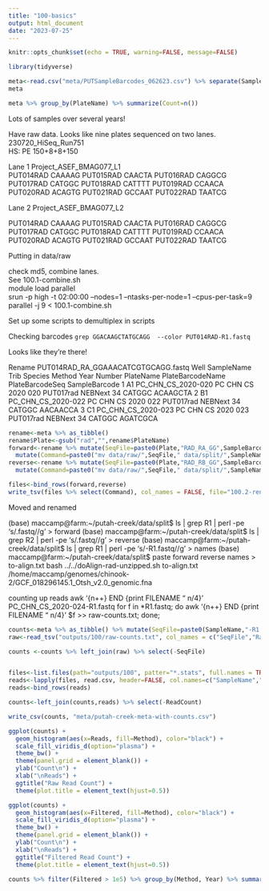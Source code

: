```yaml
---
title: "100-basics"
output: html_document
date: "2023-07-25"
---
```


```r
knitr::opts_chunk$set(echo = TRUE, warning=FALSE, message=FALSE)
```

```r
library(tidyverse)
```

```r
meta<-read.csv("meta/PUTSampleBarcodes_062623.csv") %>% separate(SampleName, into=c("Trib","Species","Method","Year","Number"), remove = FALSE) 
meta
```
```r
meta %>% group_by(PlateName) %>% summarize(Count=n())
```

Lots of samples over several years!         


Have raw data.  Looks like nine plates sequenced on two lanes. 
230720_HiSeq_Run751      
HS: PE 150+8+8+150      

Lane 1 Project_ASEF_BMAG077_L1         
PUT014RAD	CAAAAG
PUT015RAD	CAACTA
PUT016RAD	CAGGCG
PUT017RAD	CATGGC
PUT018RAD	CATTTT
PUT019RAD	CCAACA
PUT020RAD	ACAGTG
PUT021RAD	GCCAAT
PUT022RAD	TAATCG

Lane 2     Project_ASEF_BMAG077_L2


PUT014RAD	CAAAAG
PUT015RAD	CAACTA
PUT016RAD	CAGGCG
PUT017RAD	CATGGC
PUT018RAD	CATTTT
PUT019RAD	CCAACA
PUT020RAD	ACAGTG
PUT021RAD	GCCAAT
PUT022RAD	TAATCG

Putting in data/raw     

check md5, combine lanes.       
See 100.1-combine.sh     
module load parallel     
srun -p high -t 02:00:00 --nodes=1 --ntasks-per-node=1 --cpus-per-task=9 parallel -j 9 < 100.1-combine.sh    

Set up some scripts to demultiplex in scripts    

Checking barcodes `grep GGACAAGCTATGCAGG  --color PUT014RAD-R1.fastq `     

Looks like they're there!     

Rename
PUT014RAD_RA_GGAAACATCGTGCAGG.fastq
   Well          SampleName Trib Species Method Year Number PlateName PlateBarcodeName PlateBarcodeSeq SampleBarcode
1    A1  PC_CHN_CS_2020-020   PC     CHN     CS 2020    020 PUT017rad       NEBNext 34          CATGGC      ACAAGCTA
2    B1  PC_CHN_CS_2020-022   PC     CHN     CS 2020    022 PUT017rad       NEBNext 34          CATGGC      AACAACCA
3    C1  PC_CHN_CS_2020-023   PC     CHN     CS 2020    023 PUT017rad       NEBNext 34          CATGGC      AGATCGCA

```r
rename<-meta %>% as_tibble()
rename$Plate<-gsub("rad","",rename$PlateName)
forward<-rename %>% mutate(SeqFile=paste0(Plate,"RAD_RA_GG",SampleBarcode,"TGCAGG.fastq")) %>% dplyr::select(SeqFile,SampleName) %>%
  mutate(Command=paste0("mv data/raw/",SeqFile," data/split/",SampleName,"-R1.fastq"))
reverse<-rename %>% mutate(SeqFile=paste0(Plate,"RAD_RB_GG",SampleBarcode,"TGCAGG.fastq")) %>% dplyr::select(SeqFile,SampleName) %>%
  mutate(Command=paste0("mv data/raw/",SeqFile," data/split/",SampleName,"-R2.fastq"))

files<-bind_rows(forward,reverse) 
write_tsv(files %>% select(Command), col_names = FALSE, file="100.2-rename-fish.sh")
```

Moved and renamed   

(base) maccamp@farm:~/putah-creek/data/split$ ls | grep R1 | perl -pe 's/.fastq//g'  > forward
(base) maccamp@farm:~/putah-creek/data/split$ ls | grep R2 | perl -pe 's/.fastq//g' > reverse
(base) maccamp@farm:~/putah-creek/data/split$ ls | grep R1 | perl -pe 's/-R1.fastq//g' > names
(base) maccamp@farm:~/putah-creek/data/split$ paste forward reverse names > to-align.txt
bash ../../doAlign-rad-unzipped.sh to-align.txt /home/maccamp/genomes/chinook-2/GCF_018296145.1_Otsh_v2.0_genomic.fna 

counting up reads 
awk '{n++} END {print FILENAME "\t" n/4}' PC_CHN_CS_2020-024-R1.fastq
for f in *R1.fastq; do awk '{n++} END {print FILENAME "\t" n/4}' $f >> raw-counts.txt; done;

```r
counts<-meta %>% as_tibble() %>% mutate(SeqFile=paste0(SampleName,"-R1.fastq"))
raw<-read_tsv("outputs/100/raw-counts.txt", col_names = c("SeqFile","RawCounts")) %>% mutate(ReadCount=2*RawCounts) %>% select(-RawCounts)

counts <-counts %>% left_join(raw) %>% select(-SeqFile)


files<-list.files(path="outputs/100", patter="*.stats", full.names = TRUE)
reads<-lapply(files, read.csv, header=FALSE, col.names=c("SampleName","Reads","Filtered","Coverage"))
reads<-bind_rows(reads)

counts<-left_join(counts,reads) %>% select(-ReadCount)

write_csv(counts, "meta/putah-creek-meta-with-counts.csv")

```

```r
ggplot(counts) +
  geom_histogram(aes(x=Reads, fill=Method), color="black") +
  scale_fill_viridis_d(option="plasma") +
  theme_bw() +
  theme(panel.grid = element_blank()) +
  ylab("Count\n") +
  xlab("\nReads") +
  ggtitle("Raw Read Count") +
  theme(plot.title = element_text(hjust=0.5))

ggplot(counts) +
  geom_histogram(aes(x=Filtered, fill=Method), color="black") +
  scale_fill_viridis_d(option="plasma") +
  theme_bw() +
  theme(panel.grid = element_blank()) +
  ylab("Count\n") +
  xlab("\nReads") +
  ggtitle("Filtered Read Count") +
  theme(plot.title = element_text(hjust=0.5))
```


```r
counts %>% filter(Filtered > 1e5) %>% group_by(Method, Year) %>% summarize(Count=n())
```
